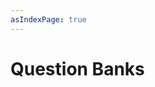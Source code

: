 ```yaml
---
asIndexPage: true
---
```



# Question Banks

<Cards>
  <Cards.Card
    title="Automata Theory and Compiler Design (ATCD)"
    href="./question-banks/automata-theory-and-compiler-design"
  />
  <Cards.Card
    title="Cryptography and Network Security (CNS)"
    href="./question-banks/cryptography-and-network-security"
  />
  <Cards.Card
    title="Data Compression (DC)"
    href="./question-banks/data-compression"
  />
  <Cards.Card title="Data Science (DS)" href="./question-banks/data-science" />
  <Cards.Card
    title="Distributed Systems (DS)"
    href="./question-banks/distributed-systems"
  />
  <Cards.Card
    title="Internet of Things (IoT) (Open Elective)"
    href="./question-banks/internet-of-things-oe"
  />
  <Cards.Card
    title="Internet of Things (IoT) (Minor)"
    href="./question-banks/internet-of-things"
  />
  <Cards.Card
    title="Mobile Application Development (MAD)"
    href="./question-banks/mobile-application-development"
  />
  <Cards.Card
    title="Security and Privacy in IoT (Minor)"
    href="./question-banks/security-and-privacy-in-iot"
  />
  <Cards.Card
    title="Software Engineering with UML (SEUML)"
    href="./question-banks/software-engineering-with-uml"
  />
  <Cards.Card
    title="Software Testing and Quality Assurance (STQA)"
    href="./question-banks/software-testing-and-quality-assurance"
  />
</Cards>
